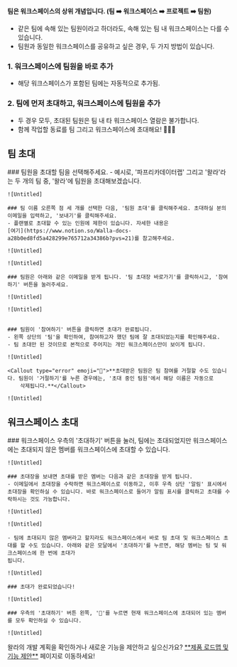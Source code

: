 
<Callout type='warning' emoji="⚠️">**팀은 워크스페이스의 상위 개념입니다. (팀 ➡️ 워크스페이스 ➡️ 프로젝트 ➡️ 팀원)**</Callout>

- 같은 팀에 속해 있는 팀원이라고 하더라도, 속해 있는 팀 내 워크스페이스는 다를 수 있습니다.
- 팀원과 동일한 워크스페이스를 공유하고 싶은 경우, 두 가지 방법이 있습니다.

### 1. 워크스페이스에 팀원을 바로 추가
 - 해당 워크스페이스가 포함된 팀에는 자동적으로 추가됨.

### 2. 팀에 먼저 초대하고, 워크스페이스에 팀원을 추가
 - 두 경우 모두, 초대된 팀원은 팀 내 타 워크스페이스 열람은 불가합니다.
 -  함께 작업할 동료를 팀 그리고 워크스페이스에 초대해요! 🙆🏻‍♀️

## 팀 초대

<Steps>
    ### 팀원을 초대할 팀을 선택해주세요.
    - 예시로, '파프리카데이터랩' 그리고 '왈라'라는 두 개의 팀 중, '왈라'에 팀원을 초대해보겠습니다.

    ![Untitled]

    ### 팀 이름 오른쪽 점 세 개를 선택한 다음, '팀원 초대'를 클릭해주세요. 초대하실 분의 이메일을 입력하고, '보내기'를 클릭해주세요.
    - 플랜별로 초대할 수 있는 인원에 제한이 있습니다. 자세한 내용은
    [여기](https://www.notion.so/Walla-docs-a28b0ed8fd5a428299e765712a34386b?pvs=21)를 참고해주세요.

    ![Untitled]

    ![Untitled]

    ### 팀원은 아래와 같은 이메일을 받게 됩니다. '팀 초대장 바로가기'를 클릭하시고, '참여하기' 버튼을 눌러주세요.

    ![Untitled]

    ![Untitled]


    ### 팀원이 '참여하기' 버튼을 클릭하면 초대가 완료됩니다.
    - 왼쪽 상단의 '팀'을 확인하여, 참여하고자 했던 팀에 잘 초대되었는지를 확인해주세요.
    - 팀 초대만 된 것이므로 본적으로 주어지는 개인 워크스페이스만이 보이게 됩니다.

    ![Untitled]

    <Callout type="error" emoji="🚨">**초대받은 팀원은 팀 참여를 거절할 수도 있습니다. 팀원이 '거절하기'를 누른 경우에는, '초대 중인 팀원'에서 해당 이름은 자동으로
        삭제됩니다.**</Callout>

    ![Untitled]
</Steps>


## 워크스페이스 초대

<Steps>
    ### 워크스페이스 우측의 '초대하기' 버튼을 눌러, 팀에는 초대되었지만 워크스페이스에는 초대되지 않은 멤버를 워크스페이스에 초대할 수 있습니다.

    ![Untitled]

    ### 초대장을 보내면 초대를 받은 멤버는 다음과 같은 초대장을 받게 됩니다.
    - 이메일에서 초대장을 수락하면 워크스페이스로 이동하고, 이후 우측 상단 '알림' 표시에서 초대장을 확인하실 수 있습니다. 바로 워크스페이스로 들어가 알림 표시를 클릭하고 초대를 수락하시는 것도 가능합니다.

    ![Untitled]

    ![Untitled]

    - 팀에 초대되지 않은 멤버라고 할지라도 워크스페이스에서 바로 팀 초대 및 워크스페이스 초대를 할 수도 있습니다. 아래와 같은 모달에서 '초대하기'를 누르면, 해당 멤버는 팀 및 워크스페이스에 한 번에 초대가
    됩니다.

    ![Untitled]

    ### 초대가 완료되었습니다!

    ![Untitled]

    ### 우측의 '초대하기' 버튼 왼쪽, '👤'를 누르면 현재 워크스페이스에 초대되어 있는 멤버를 모두 확인하실 수 있습니다.

    ![Untitled]
</Steps>

<Callout type='info' emoji="🔔">
    왈라의 개발 계획을 확인하거나 새로운 기능을 제안하고 싶으신가요? <a href='https://google.com' target="_blank" rel="noopener noreferrer"
                                            style={{textDecoration: 'underline'}}>**제품 로드맵 및 기능 제안**</a> 페이지로
    이동하세요!
</Callout>